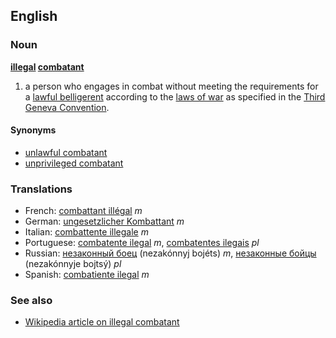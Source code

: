 ==English==
===Noun===
'''[[illegal]] [[combatant]]'''
# a person who engages in combat without meeting the requirements for a [[lawful belligerent]] according to the [[laws of war]] as specified in the [[Third Geneva Convention]].
====Synonyms==== 

*[[unlawful combatant]]
*[[unprivileged combatant]]

===Translations===

*French: [[combattant illégal]] ''m''
*German: [[ungesetzlicher Kombattant]] ''m''
*Italian: [[combattente illegale]] ''m''
*Portuguese: [[combatente ilegal]] ''m'', [[combatentes ilegais]] ''pl''
*Russian: [[незаконный боец]] (nezakónnyj bojéts) ''m'', [[незаконные бойцы]] (nezakónnyje bojtsý) ''pl''
*Spanish: [[combatiente ilegal]] ''m''

===See also===
*[[w:Unlawful combatant|Wikipedia article on illegal combatant]]
